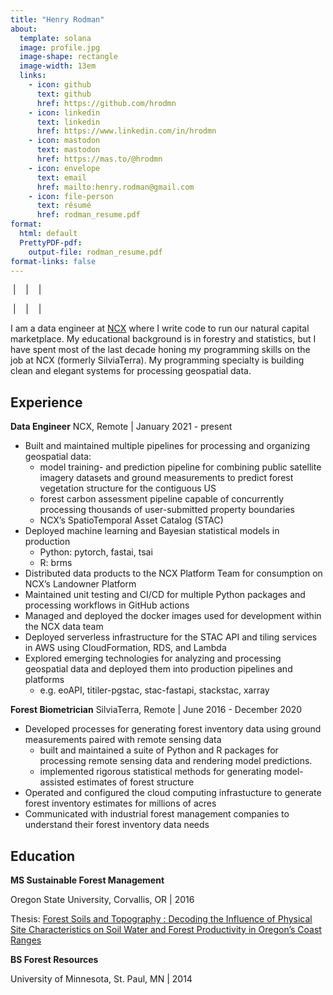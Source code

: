 ```yaml
---
title: "Henry Rodman"
about:
  template: solana
  image: profile.jpg
  image-shape: rectangle
  image-width: 13em
  links:
    - icon: github
      text: github
      href: https://github.com/hrodmn
    - icon: linkedin
      text: linkedin
      href: https://www.linkedin.com/in/hrodmn
    - icon: mastodon
      text: mastodon
      href: https://mas.to/@hrodmn
    - icon: envelope
      text: email
      href: mailto:henry.rodman@gmail.com
    - icon: file-person
      text: résumé
      href: rodman_resume.pdf
format:
  html: default
  PrettyPDF-pdf:
    output-file: rodman_resume.pdf
format-links: false
---
```


::: {.content-visible when-format="pdf"}

\website{www.hrodmn.dev} \ | \ \email{henry.rodman@gmail.com} \ | \ \phone{612-845-7637} \ | \ \location{Duluth, MN}

\github{hrodmn} \ | \ \linkedin{hrodmn} \ | \ \mastodon{mas.to/@hrodmn} \ | \twitter{hrodmn}

:::

::: {.content-visible when-format="html"}

I am a data engineer at [NCX](https://ncx.com) where I write code to run our
natural capital marketplace.
My educational background is in forestry and statistics, but I have spent most
of the last decade honing my programming skills on the job at NCX (formerly
SilviaTerra).
My programming specialty is building clean and elegant systems for processing
geospatial data.

:::

## Experience

**Data Engineer** NCX, Remote | January 2021 - present

* Built and maintained multiple pipelines for processing and organizing
  geospatial data:
  * model training- and prediction pipeline for combining public satellite  
    imagery datasets and ground measurements to predict forest vegetation
    structure for the contiguous US
  * forest carbon assessment pipeline capable of concurrently processing
    thousands of user-submitted property boundaries
  * NCX's SpatioTemporal Asset Catalog (STAC)
* Deployed machine learning and Bayesian statistical models in production
  * Python: pytorch, fastai, tsai
  * R: brms
* Distributed data products to the NCX Platform Team for consumption on NCX's 
  Landowner Platform
* Maintained unit testing and CI/CD for multiple Python packages and processing 
  workflows in GitHub actions
* Managed and deployed the docker images used for development within the NCX
  data team
* Deployed serverless infrastructure for the STAC API and tiling services in
  AWS using CloudFormation, RDS, and Lambda
* Explored emerging technologies for analyzing and processing geospatial data
  and deployed them into production pipelines and platforms
  * e.g. eoAPI, titiler-pgstac, stac-fastapi, stackstac, xarray

**Forest Biometrician** SilviaTerra, Remote | June 2016 - December 2020

* Developed processes for generating forest inventory data using ground
  measurements paired with remote sensing data
  * built and maintained a suite of Python and R packages for processing remote
    sensing data and rendering model predictions.
  * implemented rigorous statistical methods for generating model-assisted
    estimates of forest structure
* Operated and configured the cloud computing infrastucture to generate forest
  inventory estimates for millions of acres
* Communicated with industrial forest management companies to understand their 
  forest inventory data needs

## Education

**MS Sustainable Forest Management**

Oregon State University, Corvallis, OR | 2016

Thesis: [Forest Soils and Topography : Decoding the Influence of Physical Site Characteristics on Soil Water and Forest Productivity in Oregon's Coast Ranges](https://ir.library.oregonstate.edu/concern/graduate_thesis_or_dissertations/p2677094w)

**BS Forest Resources**

University of Minnesota, St. Paul, MN | 2014


